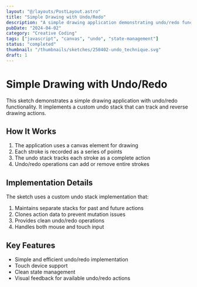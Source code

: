 ```yaml
---
layout: "@/layouts/PostLayout.astro"
title: "Simple Drawing with Undo/Redo"
description: "A simple drawing application demonstrating undo/redo functionality using a custom undo stack implementation"
pubDate: "2024-04-02"
category: "Creative Coding"
tags: ["javascript", "canvas", "undo", "state-management"]
status: "completed"
thumbnail: "/thumbnails/sketches/250402-undo_technique.svg"
draft: 1
---
```



# Simple Drawing with Undo/Redo

This sketch demonstrates a simple drawing application with undo/redo functionality. It implements a custom undo stack that can track and reverse drawing actions.

<div class="interactive-component">
  <UndoTechniqueSketch />
</div>

## How It Works

1. The application uses a canvas element for drawing
2. Each stroke is recorded as a series of points
3. The undo stack tracks each stroke as a complete action
4. Undo/redo operations can add or remove entire strokes

## Implementation Details

The sketch uses a custom undo stack implementation that:

1. Maintains separate stacks for past and future actions
2. Clones action data to prevent mutation issues
3. Provides clean undo/redo operations
4. Handles both mouse and touch input

## Key Features

- Simple and efficient undo/redo implementation
- Touch device support
- Clean state management
- Visual feedback for available undo/redo actions
